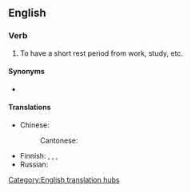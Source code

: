==English==

===Verb===
{{en-verb|have<has,,had> a break}}

# To have a short rest period from work, study, etc.

====Synonyms====
* {{l|en|take a break}}

====Translations====
{{trans-top|to have a short rest period in one's work}}
* Chinese:
*: Cantonese: {{t|yue|休息|tr=jau1 sik1|sc=Hani}}
{{trans-mid}}
* Finnish: {{t+|fi|levätä}}, {{t|fi|[[pitää]] [[tauko]]}}, {{t+|fi|huilata}}, {{t|fi|huilia}}
* Russian: {{t+|ru|передохну́ть|pf}}
{{trans-bottom}}

[[Category:English translation hubs]]